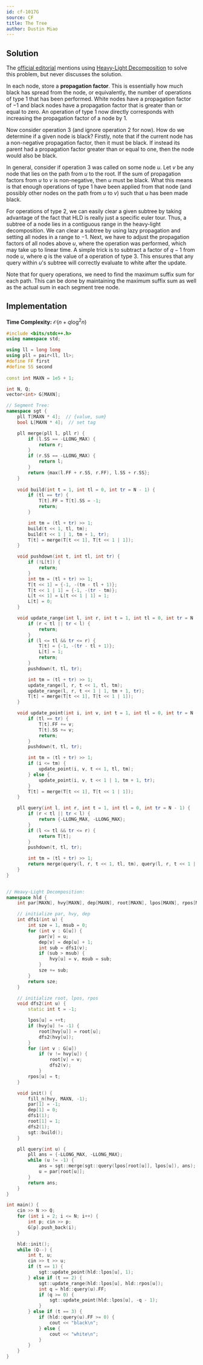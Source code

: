 ```yaml
---
id: cf-1017G
source: CF
title: The Tree
author: Dustin Miao
---
```


## Solution

The [official editorial](https://codeforces.com/blog/entry/61081) mentions using [Heavy-Light Decomposition](/plat/hld) to solve this problem, but never discusses the solution. 

In each node, store a **propagation factor**. This is essentially how much black has spread from the node, or equivalently, the number of operations of type 1 that has been performed. White nodes have a propagation factor of $-1$ and black nodes have a propagation factor that is greater than or equal to zero. An operation of type 1 now directly corresponds with increasing the propagation factor of a node by $1$. 

Now consider operation 3 (and ignore operation 2 for now). How do we determine if a given node is black? Firstly, note that if the current node has a non-negative propagation factor, then it must be black. If instead its parent had a propagation factor greater than or equal to one, then the node would also be black. 

In general, consider if operation 3 was called on some node $u$. Let $v$ be any node that lies on the path from $u$ to the root. If the sum of propagation factors from $u$ to $v$ is non-negative, then $u$ must be black. What this means is that enough operations of type 1 have been applied from that node (and possibly other nodes on the path from $u$ to $v$) such that $u$ has been made black. 

For operations of type 2, we can easily clear a given subtree by taking advantage of the fact that HLD is really just a specific euler tour. Thus, a subtree of a node lies in a contiguous range in the heavy-light decomposition. We can clear a subtree by using lazy propagation and setting all nodes in a range to $-1$. Next, we have to adjust the propagation factors of all nodes above $u$, where the operation was performed, which may take up to linear time. A simple trick is to subtract a factor of $q - 1$ from node $u$, where $q$ is the value of a operation of type 3. This ensures that any query within $u$'s subtree will correctly evaluate to white after the update. 

Note that for query operations, we need to find the maximum suffix sum for each path. This can be done by maintaining the maximum suffix sum as well as the actual sum in each segment tree node. 

## Implementation

**Time Complexity:** $\mathcal{O}(n + q\log^2n)$

<LanguageSection>

<CPPSection>

```cpp
#include <bits/stdc++.h>
using namespace std;

using ll = long long
using pll = pair<ll, ll>;
#define FF first
#define SS second
	
const int MAXN = 1e5 + 1;

int N, Q;
vector<int> G[MAXN];

// Segment Tree:
namespace sgt {
	pll T[MAXN * 4];  // {value, sum}
	bool L[MAXN * 4];  // set tag

	pll merge(pll l, pll r) {
		if (l.SS == -LLONG_MAX) {
			return r;
		}
		if (r.SS == -LLONG_MAX) {
			return l;
		}
		return {max(l.FF + r.SS, r.FF), l.SS + r.SS};
	}
	
	void build(int t = 1, int tl = 0, int tr = N - 1) {
		if (tl == tr) {
			T[t].FF = T[t].SS = -1;
			return;
		}

		int tm = (tl + tr) >> 1;
		build(t << 1, tl, tm);
		build(t << 1 | 1, tm + 1, tr);
		T[t] = merge(T[t << 1], T[t << 1 | 1]);
	}

	void pushdown(int t, int tl, int tr) {
		if (!L[t]) {
			return;
		}
		int tm = (tl + tr) >> 1;
		T[t << 1] = {-1, -(tm - tl + 1)};
		T[t << 1 | 1] = {-1, -(tr - tm)};
		L[t << 1] = L[t << 1 | 1] = 1;
		L[t] = 0;
	}

	void update_range(int l, int r, int t = 1, int tl = 0, int tr = N - 1) {
		if (r < tl || tr < l) {
			return;
		}
		if (l <= tl && tr <= r) {
			T[t] = {-1, -(tr - tl + 1)};
			L[t] = 1;
			return;
		}
		pushdown(t, tl, tr);

		int tm = (tl + tr) >> 1;
		update_range(l, r, t << 1, tl, tm);
		update_range(l, r, t << 1 | 1, tm + 1, tr);
		T[t] = merge(T[t << 1], T[t << 1 | 1]);
	}

	void update_point(int i, int v, int t = 1, int tl = 0, int tr = N - 1) {
		if (tl == tr) {
			T[t].FF += v;
			T[t].SS += v;
			return;
		}
		pushdown(t, tl, tr);

		int tm = (tl + tr) >> 1;
		if (i <= tm) {
			update_point(i, v, t << 1, tl, tm);
		} else {
			update_point(i, v, t << 1 | 1, tm + 1, tr);
		}
		T[t] = merge(T[t << 1], T[t << 1 | 1]);
	}

	pll query(int l, int r, int t = 1, int tl = 0, int tr = N - 1) {
		if (r < tl || tr < l) {
			return {-LLONG_MAX, -LLONG_MAX};
		}
		if (l <= tl && tr <= r) {
			return T[t];
		}
		pushdown(t, tl, tr);

		int tm = (tl + tr) >> 1;
		return merge(query(l, r, t << 1, tl, tm), query(l, r, t << 1 | 1, tm + 1, tr));
	}
}

	
// Heavy-Light Decomposition:
namespace hld {
	int par[MAXN], hvy[MAXN], dep[MAXN], root[MAXN], lpos[MAXN], rpos[MAXN];

	// initialize par, hvy, dep
	int dfs1(int u) {
		int sze = 1, msub = 0;
		for (int v : G[u]) {
			par[v] = u;
			dep[v] = dep[u] + 1;
			int sub = dfs1(v);
			if (sub > msub) {
				hvy[u] = v, msub = sub;
			}
			sze += sub;
		}
		return sze;
	}

	// initialize root, lpos, rpos
	void dfs2(int u) {
		static int t = -1;

		lpos[u] = ++t;
		if (hvy[u] != -1) {
			root[hvy[u]] = root[u];
			dfs2(hvy[u]);
		}
		for (int v : G[u]) 
			if (v != hvy[u]) {
				root[v] = v;
				dfs2(v);
			}
		rpos[u] = t;
	}

	void init() {
		fill_n(hvy, MAXN, -1);
		par[1] = -1;
		dep[1] = 0;
		dfs1(1);
		root[1] = 1;
		dfs2(1);
		sgt::build();
	}

	pll query(int u) {
		pll ans = {-LLONG_MAX, -LLONG_MAX};
		while (u != -1) {
			ans = sgt::merge(sgt::query(lpos[root[u]], lpos[u]), ans);
			u = par[root[u]];
		}
		return ans;
	}
}

int main() {
	cin >> N >> Q;
	for (int i = 2; i <= N; i++) {
		int p; cin >> p;
		G[p].push_back(i);
	}

	hld::init();
	while (Q--) {
		int t, u;
		cin >> t >> u;
		if (t == 1) {
			sgt::update_point(hld::lpos[u], 1);
		} else if (t == 2) {
			sgt::update_range(hld::lpos[u], hld::rpos[u]);
			int q = hld::query(u).FF;
			if (q >= 0) {
				sgt::update_point(hld::lpos[u], -q - 1);
			}
		} else if (t == 3) {
			if (hld::query(u).FF >= 0) {
				cout << "black\n";
			} else {
				cout << "white\n";
			}
		}
	}
}
```
</CPPSection>

</LanguageSection>
